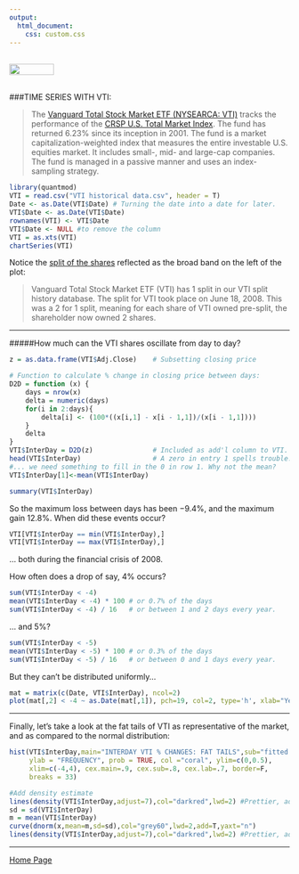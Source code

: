 ```yaml
---
output: 
  html_document:
    css: custom.css
---
```


<br>
<a href="http://rinterested.github.io/statistics/index.html">
<img HEIGHT="20" WIDTH="80" src="https://cloud.githubusercontent.com/assets/9312897/10556783/a27a26fa-745c-11e5-9b1a-2d5bd737387a.PNG"></a>
<br><br>

###TIME SERIES WITH VTI:
<br>

>The [Vanguard Total Stock Market ETF (NYSEARCA: VTI)](http://www.investopedia.com/articles/investing/122315/vti-vanguard-total-stock-market-etf.asp) tracks the performance of the [CRSP U.S. Total Market Index](http://www.crsp.com/products/investment-products/crsp-us-total-market-index). The fund has returned 6.23% since its inception in 2001. The fund is a market capitalization-weighted index that measures the entire investable U.S. equities market. It includes small-, mid- and large-cap companies. The fund is managed in a passive manner and uses an index-sampling strategy.


```r
library(quantmod)
VTI = read.csv("VTI historical data.csv", header = T)
Date <- as.Date(VTI$Date) # Turning the date into a date for later.
VTI$Date <- as.Date(VTI$Date)
rownames(VTI) <- VTI$Date
VTI$Date <- NULL #to remove the column
VTI = as.xts(VTI)
chartSeries(VTI)
```

Notice the [split of the shares](https://www.splithistory.com/vti/) reflected as the broad band on the left of the plot:

>Vanguard Total Stock Market ETF (VTI) has 1 split in our VTI split history database. The split for VTI took place on June 18, 2008. This was a 2 for 1 split, meaning for each share of VTI owned pre-split, the shareholder now owned 2 shares.

---

#####How much can the VTI shares oscillate from day to day?

```r
z = as.data.frame(VTI$Adj.Close)    # Subsetting closing price

# Function to calculate % change in closing price between days:
D2D = function (x) {              
    days = nrow(x)
    delta = numeric(days)
    for(i in 2:days){
        delta[i] <- (100*((x[i,1] - x[i - 1,1])/(x[i - 1,1])))
    }
    delta
}
VTI$InterDay = D2D(z)               # Included as add'l column to VTI.
head(VTI$InterDay)                  # A zero in entry 1 spells trouble...
#... we need something to fill in the 0 in row 1. Why not the mean?
VTI$InterDay[1]<-mean(VTI$InterDay) 

summary(VTI$InterDay)
```

So the maximum loss between days has been $-9.4\%$, and the maximum gain $12.8\%$. When did these events occur?

```r
VTI[VTI$InterDay == min(VTI$InterDay),]
VTI[VTI$InterDay == max(VTI$InterDay),]
```

... both during the financial crisis of 2008.

How often does a drop of say, $4\%$ occurs?

```r
sum(VTI$InterDay < -4)
mean(VTI$InterDay < -4) * 100 # or 0.7% of the days
sum(VTI$InterDay < -4) / 16   # or between 1 and 2 days every year.
```

... and $5\%$?

```r
sum(VTI$InterDay < -5)
mean(VTI$InterDay < -5) * 100 # or 0.3% of the days
sum(VTI$InterDay < -5) / 16   # or between 0 and 1 days every year.
```

But they can't be distributed uniformly...

```r
mat = matrix(c(Date, VTI$InterDay), ncol=2)
plot(mat[,2] < -4 ~ as.Date(mat[,1]), pch=19, col=2, type='h', xlab="Year", ylab="Days with > 4% change", cex.axis=.5, cex.main=.5,las=2,main  = "Clustering of big drop days")
```

---

Finally, let's take a look at the fat tails of VTI as representative of the market, and as compared to the normal distribution:

```r
hist(VTI$InterDay,main="INTERDAY VTI % CHANGES: FAT TAILS",sub="fitted normal (in purple); pdf estimate (in blue)",xlab = "PERCENTAGE CHANGE FROM DAY TO DAY",
     ylab = "FREQUENCY", prob = TRUE, col ="coral", ylim=c(0,0.5),
     xlim=c(-4,4), cex.main=.9, cex.sub=.8, cex.lab=.7, border=F,
     breaks = 33)

#Add density estimate
lines(density(VTI$InterDay,adjust=7),col="darkred",lwd=2) #Prettier, adjusted pdf estimate
sd = sd(VTI$InterDay)
m = mean(VTI$InterDay)
curve(dnorm(x,mean=m,sd=sd),col="grey60",lwd=2,add=T,yaxt="n")
lines(density(VTI$InterDay,adjust=7),col="darkred",lwd=2) #Prettier, adjusted pdf estimate


```

---

<a href="http://rinterested.github.io/statistics/index.html">Home Page</a>
